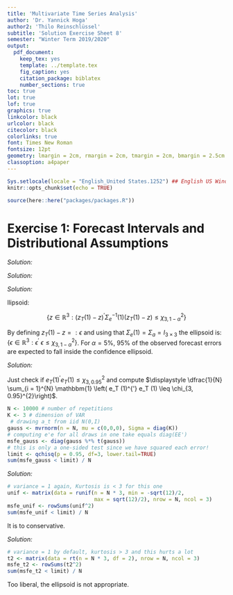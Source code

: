 ```yaml
---
title: 'Multivariate Time Series Analysis'
author: 'Dr. Yannick Hoga'
author2: 'Thilo Reinschlüssel'
subtitle: 'Solution Exercise Sheet 8'
semester: "Winter Term 2019/2020"
output:
  pdf_document:
    keep_tex: yes
    template: ../template.tex
    fig_caption: yes
    citation_package: biblatex
    number_sections: true
toc: true
lot: true
lof: true
graphics: true
linkcolor: black
urlcolor: black
citecolor: black
colorlinks: true
font: Times New Roman
fontsize: 12pt
geometry: lmargin = 2cm, rmargin = 2cm, tmargin = 2cm, bmargin = 2.5cm
classoption: a4paper
---
```


```r
Sys.setlocale(locale = "English_United States.1252") ## English US Windows
knitr::opts_chunk$set(echo = TRUE)

source(here::here("packages/packages.R"))
```

# Exercise 1: Forecast Intervals and Distributional Assumptions

\begin{itemize}
  \item[a)] Which key assumption about the innovations $a_t$ is made in the lecture to derive the distribution of the forecast errors $e_T (h)$? 
\end{itemize}

_Solution:_

\begin{align*}
  a_t & \overset{\text{i.i.d.}}{\sim} N (0, \Sigma_a)
\end{align*}

\begin{itemize}
  \item i.i.d $\Rightarrow$ no autocorrelation
  \item $N \ \Rightarrow$ normal distributed 
  \item $\Sigma_a \ \Rightarrow$ heteroskedasticity
\end{itemize}

\begin{itemize}
  \item[b)] Assume we knew all parameters / coefficients and let $\Sigma_a$ be the identity matrix $I_{3 \times 3}$. Based on the assumption from a), derive the distribution of $e_T (1)$  for any stationary $\VAR(p)$.  
\end{itemize}

_Solution:_

\begin{align*}
  e_T (1) & = z_{T + 1} - z_T (1) \\
  & = a_{T + 1}\\
  \\
  & \text{holds for any } \VAR(p) \ \text{since}\\
  z_T (1) & = \mathbb{E} \left(z_{T + 1} | z_T, \ldots , z_0 \right)\\
  \\
  \Rightarrow e_t (1) & = a_{T + 1} \sim N \left(0, I_{3 \times 3} \right)
\end{align*}

\begin{itemize}
  \item[c)] Derive the confidence ellipsoid associated to b) for $\alpha = 5 \%$. What is the fraction forecast errors that lie inside the ellposid? 
\end{itemize}

_Solution:_

llipsoid: 

$$\left\{ z \in \mathbb{R}^{3}: \left( z_T (1) - z \right)^{'} \Sigma_e^{-1} (1) \left( z_T (1) - z \right) \leq \chi_{3, 1- \alpha}^{2}\right\}$$

By defining $z_T (1) - z =: \epsilon$ and using that $\Sigma_e (1) = \Sigma_a = I_{3 \times 3}$ the ellipsoid is: $\left\{ \epsilon \in \mathbb{R}^{3}: \epsilon^{'} \ \epsilon \leq \chi_{3, 1- \alpha}^{2}\right\}$. For $\alpha = 5 \%$, $95 \%$ of the observed forecast errors are expected to fall inside the confidence ellipsoid.

\begin{itemize}
  \item[d)] Run a simulation in `R `: Draw the forecast error $e_T (1)$ defined in a) and b) with $K = 3$. Check if it is located inside or outside the confidence ellipsoid derived in c). Use $N = 10 000$ repetitions in total and conclude whether the confidence ellipsoid is appropriate.  
\end{itemize}

_Solution:_

Just check if $e_T  (1)^{'} e_T (1)  \leq \chi_{3, 0.95}^{2}$ and compute $\displaystyle \dfrac{1}{N} \sum_{i = 1}^{N} \mathbbm{1} \left( e_T  (1)^{'} e_T (1)  \leq \chi_{3, 0.95}^{2}\right)$. 

```r
N <- 10000 # number of repetitions
K <- 3 # dimension of VAR
 # drawing a_t from iid N(0,I)
gauss <- mvrnorm(n = N, mu = c(0,0,0), Sigma = diag(K))
# computing e'e for all draws in one take equals diag(EE')
msfe_gauss <- diag(gauss %*% t(gauss)) 
# this is only a one-sided test since we have squared each error!
limit <- qchisq(p = 0.95, df=3, lower.tail=TRUE) 
sum(msfe_gauss < limit) / N
```

\begin{itemize}
  \item[e)] Repeat the simulation from above but this time assume $a_t$ to be drawn from a uniform distribution. $\Sigma_a = I_{3 \times 3}$ remains. How reliable is the confidence ellipsoid in this case? 
  \textit{Hint: Set $\pm \dfrac{\sqrt{12}}{2}$ as lower / upper bound for unit variance.}
\end{itemize}

_Solution:_

```r
# variance = 1 again, Kurtosis is < 3 for this one
unif <- matrix(data = runif(n = N * 3, min = -sqrt(12)/2, 
                            max = sqrt(12)/2), nrow = N, ncol = 3) 
msfe_unif <- rowSums(unif^2)
sum(msfe_unif < limit) / N
```

It is to conservative. 

\begin{itemize}
  \item[f)] Repeat the simulation drawing innovations from a $t$-distribution with $2$ degrees of freedom and conclude.
\end{itemize}

_Solution:_

```r
# variance = 1 by default, kurtosis > 3 and this hurts a lot
t2 <- matrix(data = rt(n = N * 3, df = 2), nrow = N, ncol = 3)
msfe_t2 <- rowSums(t2^2)
sum(msfe_t2 < limit) / N
```

Too liberal, the ellipsoid is not appropriate. 



